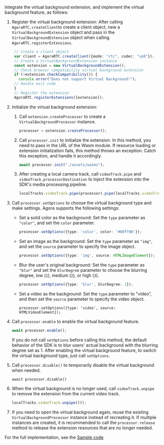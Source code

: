 <PlatformWrapper platform='web'>

Integrate the virtual background extension, and implement the virtual background feature, as follows:

1. Register the virtual background extension: After calling `AgoraRTC.createClient`to create a client object, new a `VirtualBackgroundExtension` object and pass in the `VirtualBackgroundExtension` object when calling `AgoraRTC.registerExtensions`.

   ```typescript
    // Create a client object
    var client = AgoraRTC.createClient({mode: "rtc", codec: "vp8"});
    // Create a VirtualBackgroundExtension instance
    const extension = new VirtualBackgroundExtension();
    // Check browser compatibility virtual background extension
    if (!extension.checkCompatibility()) {
      console.error("Does not support Virtual Background!");
    // Handle exit code
    }
    // Register the extension
    AgoraRTC.registerExtensions([extension]);
   ```

1. Initialize the virtual background extension:

   1. Call `extension.createProcessor` to create a `VirtualBackgroundProcessor` instance.

      ```typescript
      processor = extension.createProcessor();
      ```

   2. Call `processor.init` to initialize the extension. In this method, you need to pass in the URL of the Wasm module. If resource loading or extension initialization fails, this method throws an exception. Catch this exception, and handle it accordingly.

      ```typescript
      await processor.init("./assets/wasms");
      ```

   3. After creating a local camera track, call `videoTrack.pipe` and `videoTrack.processorDestination` to inject the extension into the SDK's media processing pipeline.

      ```typescript
      localTracks.videoTrack.pipe(processor).pipe(localTracks.videoTrack.processorDestination);
      ```

1. Call `processor.setOptions` to choose the virtual background type and make settings. Agora supports the following settings:

   - Set a solid color as the background: Set the `type` parameter as `"color"`, and set the `color` parameter.

      ```typescript
      processor.setOptions({type: 'color', color: '#00ff00'});
      ```

   - Set an image as the background: Set the `type` parameter as `"img"`, and set the `source` parameter to specify the image object.

      ```typescript
      processor.setOptions({type: 'img', source: HTMLImageElement});
      ```

   - Blur the user's original background: Set the `type` parameter as `"blur"` and set the `blurDegree` parameter to choose the blurring degree, low (`1`), medium (`2`), or high (`3`).

      ```typescript
      processor.setOptions({type: 'blur', blurDegree: 2});
      ```

   - Set a video as the background: Set the `type` parameter to "video", and then set the `source` parameter to specify the video object.

      ```
      processor.setOptions({type: 'video', source: HTMLVideoElement});
      ```

1. Call `processor.enable` to enable the virtual background feature.

   ```typescript
   await processor.enable();
   ```

   If you do not call `setOptions` before calling this method, the default behavior of the SDK is to blur users' actual background with the blurring degree set as 1. After enabling the virtual background feature, to switch the virtual background type, just call `setOptions`.

1. Call `processor.disable()` to temporarily disable the virtual background when needed.

   ```
   await processor.disable()
   ```

1. When the virtual background is no longer used, call `videoTrack.unpipe` to remove the extension from the current video track.

    ```typescript
    localTracks.videoTrack.unpipe()();
    ```

1. If you need to open the virtual background again, reuse the existing `VirtualBackgroundProcessor` instance instead of recreating it. If
   multiple instances are created, it is recommended to call the `processor.release` method to release the extension resources that are no longer needed.

For the full implementation, see the [Sample code](#sample-code)

</PlatformWrapper>